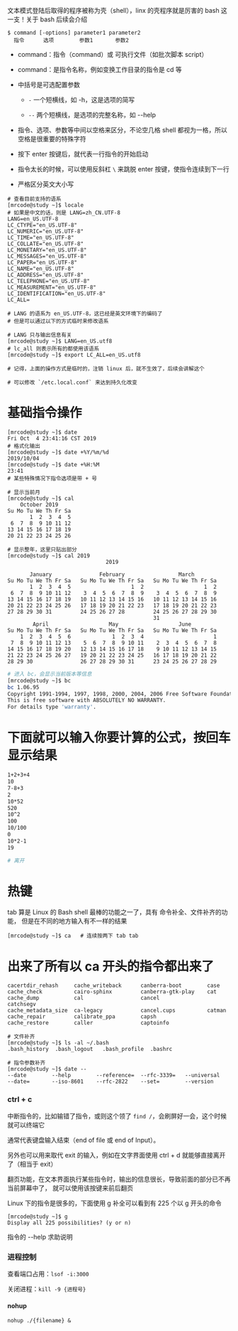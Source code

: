 文本模式登陆后取得的程序被称为壳（shell），linx 的壳程序就是厉害的 bash 这一支！关于 bash 后续会介绍

```Shell
$ command [-options] parameter1 parameter2
  指令      选项        参数1       参数2
```

- command：指令（command）或 可执行文件（如批次脚本 script）

- command：是指令名称，例如变换工作目录的指令是 cd 等

- 中括号是可选配置参数

    - `-` 一个短横线，如 -h，这是选项的简写

    - `--` 两个短横线，是选项的完整名称，如 --help

- 指令、选项、参数等中间以空格来区分，不论空几格 shell 都视为一格，所以空格是很重要的特殊字符

- 按下 enter 按键后，就代表一行指令的开始启动

- 指令太长的时候，可以使用反斜杠 `\` 来跳脱 enter 按键，使指令连续到下一行

- 严格区分英文大小写

```Shell
# 查看目前支持的语系
[mrcode@study ~]$ locale
# 如果是中文的话，则是 LANG=zh_CN.UTF-8
LANG=en_US.UTF-8
LC_CTYPE="en_US.UTF-8"
LC_NUMERIC="en_US.UTF-8"
LC_TIME="en_US.UTF-8"
LC_COLLATE="en_US.UTF-8"
LC_MONETARY="en_US.UTF-8"
LC_MESSAGES="en_US.UTF-8"
LC_PAPER="en_US.UTF-8"
LC_NAME="en_US.UTF-8"
LC_ADDRESS="en_US.UTF-8"
LC_TELEPHONE="en_US.UTF-8"
LC_MEASUREMENT="en_US.UTF-8"
LC_IDENTIFICATION="en_US.UTF-8"
LC_ALL=

# LANG 的语系为 en_US.UTF-8，这已经是英文环境下的编码了
# 但是可以通过以下的方式临时来修改语系

# LANG 只与输出信息有关
[mrcode@study ~]$ LANG=en_US.utf8
# lc_all 则表示所有的都使用该语系
[mrcode@study ~]$ export LC_ALL=en_US.utf8

# 记得，上面的操作方式是临时的，注销 linux 后，就不生效了，后续会讲解这个

# 可以修改 `/etc.local.conf` 来达到持久化改变
```


# 基础指令操作

```Shell
[mrcode@study ~]$ date
Fri Oct  4 23:41:16 CST 2019
# 格式化输出
[mrcode@study ~]$ date +%Y/%m/%d
2019/10/04
[mrcode@study ~]$ date +%H:%M
23:41
# 某些特殊情况下指令选项是带 + 号
```

```Shell
# 显示当前月
[mrcode@study ~]$ cal
    October 2019    
Su Mo Tu We Th Fr Sa
       1  2  3  4  5
 6  7  8  9 10 11 12
13 14 15 16 17 18 19
20 21 22 23 24 25 26

# 显示整年，这里只贴出部分
[mrcode@study ~]$ cal 2019
                               2019                               

       January               February                 March       
Su Mo Tu We Th Fr Sa   Su Mo Tu We Th Fr Sa   Su Mo Tu We Th Fr Sa
       1  2  3  4  5                   1  2                   1  2
 6  7  8  9 10 11 12    3  4  5  6  7  8  9    3  4  5  6  7  8  9
13 14 15 16 17 18 19   10 11 12 13 14 15 16   10 11 12 13 14 15 16
20 21 22 23 24 25 26   17 18 19 20 21 22 23   17 18 19 20 21 22 23
27 28 29 30 31         24 25 26 27 28         24 25 26 27 28 29 30
                                              31
        April                   May                   June        
Su Mo Tu We Th Fr Sa   Su Mo Tu We Th Fr Sa   Su Mo Tu We Th Fr Sa
    1  2  3  4  5  6             1  2  3  4                      1
 7  8  9 10 11 12 13    5  6  7  8  9 10 11    2  3  4  5  6  7  8
14 15 16 17 18 19 20   12 13 14 15 16 17 18    9 10 11 12 13 14 15
21 22 23 24 25 26 27   19 20 21 22 23 24 25   16 17 18 19 20 21 22
28 29 30               26 27 28 29 30 31      23 24 25 26 27 28 29

```


```bash
# 进入 bc，会显示当前版本等信息
[mrcode@study ~]$ bc
bc 1.06.95
Copyright 1991-1994, 1997, 1998, 2000, 2004, 2006 Free Software Foundation, Inc.
This is free software with ABSOLUTELY NO WARRANTY.
For details type 'warranty'.
```

# 下面就可以输入你要计算的公式，按回车显示结果

```bash
1+2+3+4
10
7-8+3
2
10*52
520
10^2
100
10/100
0
10*2-1
19

# 离开
```

# 热键

tab 算是 Linux 的 Bash shell 最棒的功能之一了，具有 命令补全、文件补齐的功能， 但是在不同的地方输入有不一样的结果

```shell
[mrcode@study ~]$ ca   # 连续按两下 tab tab
```
# 出来了所有以 ca 开头的指令都出来了
```shell
cacertdir_rehash     cache_writeback      canberra-boot        case
cache_check          cairo-sphinx         canberra-gtk-play    cat
cache_dump           cal                  cancel               catchsegv
cache_metadata_size  ca-legacy            cancel.cups          catman
cache_repair         calibrate_ppa        capsh                
cache_restore        caller               captoinfo      
```
```shell
# 文件补齐      
[mrcode@study ~]$ ls -al ~/.bash
.bash_history  .bash_logout   .bash_profile  .bashrc
```
```shell
# 指令参数补齐       
[mrcode@study ~]$ date --
--date        --help        --reference=  --rfc-3339=   --universal   
--date=       --iso-8601    --rfc-2822    --set=        --version  
```

### ctrl + c

中断指令的，比如输错了指令，或则这个领了 `find /`，会刷屏好一会，这个时候就可以终端它


通常代表键盘输入结束（end of file 或 end of Input）。

另外也可以用来取代 exit 的输入，例如在文字界面使用 ctrl + d 就能够直接离开了（相当于 exit）


翻页功能，在文本界面执行某些指令时，输出的信息很长，导致前面的部分已不再当前屏幕中了， 就可以使用该按键来前后翻页

Linux 下的指令是很多的，下面使用 g 补全可以看到有 225 个以 g 开头的命令

```Shell
[mrcode@study ~]$ g
Display all 225 possibilities? (y or n)
```

指令的 --help 求助说明



### 进程控制

查看端口占用：`lsof -i:3000`

关闭进程：`kill -9 {进程号}`



#### nohup

`nohup ./{filename} &`

